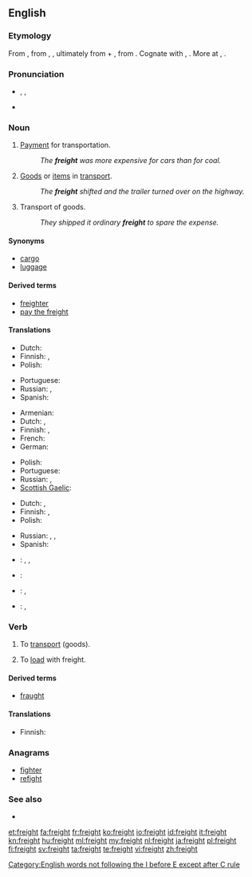 ==English==

===Etymology===
From {{etyl|enm}} {{term|freyght|lang=enm}}, from {{etyl|dum}} {{term|vracht|lang=dum}}, {{etyl|gml}} {{term|vrecht||cost of transport|lang=gml}}, ultimately from {{proto|Germanic|title=|fra-|pos=intensive prefix|lang=en}} + {{proto|Germanic|aihtiz|possession|lang=en}}, from {{proto|Indo-European|eiḱ-|to possess|lang=en}}. Cognate with {{etyl|goh|-}} {{term|freht|frēht|earnings|lang=goh}}, {{etyl|ang|-}} {{term|æht|ǣht|sc=Latinx|owndom|lang=ang}}. More at {{l|en|for-}}, {{l|en|own}}.

===Pronunciation===
* {{enPR|frāt}}, {{IPA|/freɪt/}}, {{SAMPA|/freIt/}}
* {{rhymes|eɪt}}

===Noun===
{{en-noun|-}}

# [[payment|Payment]] for transportation.
#: ''The '''freight''' was more expensive for cars than for coal.''
# [[goods|Goods]] or [[item]]s in [[transport]].
#: ''The '''freight''' shifted and the trailer turned over on the highway.''
# Transport of goods.
#: ''They shipped it ordinary '''freight''' to spare the expense.''

====Synonyms====
* [[cargo]]
* [[luggage]]

====Derived terms====
* [[freighter]]
* [[pay the freight]]

====Translations====
{{trans-top|payment for transportation}}
* Dutch: {{t|nl|vrachtprijs|m}}
* Finnish: {{t-|fi|kuljetusmaksu}}, {{t-|fi|rahtimaksu}}
* Polish: {{t-|pl|fracht|m}}
{{trans-mid}}
* Portuguese: {{t+|pt|frete|m}}
* Russian: {{t|ru|фрахт|m|tr=fraxt}}, {{t|ru|плата за провоз|f|tr=pláta za provóz}}
* Spanish: {{t|es|flete}}
{{trans-bottom}}

{{trans-top|goods}}
* Armenian: {{t+|hy|բեռ|tr=beṙ}}
* Dutch: {{t+|nl|vracht|m}}, {{t+|nl|cargo|m}}
* Finnish: {{t-|fi|rahtitavara}}, {{t|fi|rahti}}
* French: {{t|fr|frèt}}
* German: {{t+|de|Fracht|f}}
{{trans-mid}}
* Polish: {{t-|pl|fracht|m}}
* Portuguese: {{t+|pt|carga|f}}
* Russian: {{t+|ru|груз|m|tr=gruz}}, {{t|ru|фрахт|m|tr=fraxt}}
* [[Scottish Gaelic]]: {{t-|gd|luchd|m|xs=Scottish Gaelic}}
{{trans-bottom}}

{{trans-top|transport of goods}}
* Dutch: {{t+|nl|vracht|m}}, {{t+|nl|cargo|m}}
* Finnish: {{t-|fi|kuljetus}}, {{t-|fi|rahti}}
* Polish: {{t-|pl|fracht|m}}
{{trans-mid}}
* Russian: {{t|ru|перевозка|f|tr=perevózka}}, {{t|ru|фрахт|m|tr=fraxt}}, {{t|ru|транспортировка|f|tr=transportiróvka}}
* Spanish: {{t|es|carga}}
{{trans-bottom}}

{{checktrans-top}}
* {{ttbc|eo}}: {{t|eo|ŝarĝo|xs=Esperanto}}, {{t-|eo|kargo|xs=Esperanto}}, {{t|eo|frajto|xs=Esperanto}}
* {{ttbc|fr}}: {{t+|fr|cargo|m}}
{{trans-mid}}
* {{ttbc|id}}: {{t|id|muat|alt=muatan|xs=Indonesian}}, {{t-|id|kargo|xs=Indonesian}}
* {{ttbc|ko}}: {{t+|ko|짐|tr=jim|sc=Hang}}, {{t|ko|바리|tr=bari|sc=Hang}}
{{trans-bottom}}

===Verb===
{{en-verb}}

# {{transitive}} To [[transport]] (goods).
# To [[load]] with freight.

====Derived terms====
* [[fraught]]

====Translations====
{{trans-top|to transport goods}}
* Finnish: {{t-|fi|rahdata}}
{{trans-mid}}
{{trans-bottom}}

{{trans-top|to load with freight}}
{{trans-mid}}
{{trans-bottom}}

===Anagrams===
* [[fighter#English|fighter]]
* [[refight#English|refight]]

===See also===
* {{Wikisource1911Enc Citation|Freight}}

[[Category:English words not following the I before E except after C rule]]

[[et:freight]]
[[fa:freight]]
[[fr:freight]]
[[ko:freight]]
[[io:freight]]
[[id:freight]]
[[it:freight]]
[[kn:freight]]
[[hu:freight]]
[[ml:freight]]
[[my:freight]]
[[nl:freight]]
[[ja:freight]]
[[pl:freight]]
[[fi:freight]]
[[sv:freight]]
[[ta:freight]]
[[te:freight]]
[[vi:freight]]
[[zh:freight]]